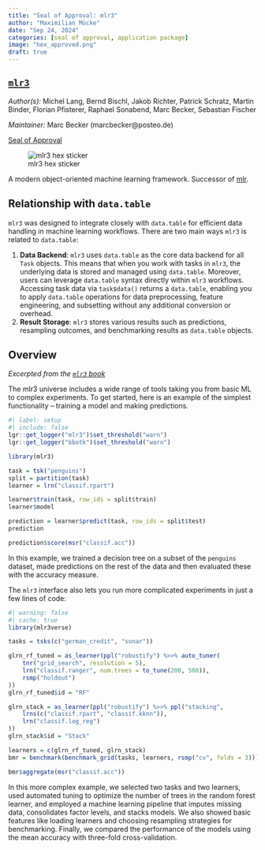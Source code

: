 ```yaml
---
title: "Seal of Approval: mlr3"
author: "Maximilian Mücke"
date: "Sep 24, 2024"
categories: [seal of approval, application package]
image: "hex_approved.png"
draft: true
---
```


## [`mlr3`](https://mlr3.mlr-org.com/)

*Author(s):* Michel Lang, Bernd Bischl, Jakob Richter, Patrick Schratz, Martin Binder, Florian Pfisterer, Raphael Sonabend, Marc Becker, Sebastian Fischer

*Maintainer:* Marc Becker (marcbecker\@posteo.de)

[Seal of Approval](https://github.com/Rdatatable/data.table/pull/6430)

![mlr3 hex sticker](hex.png)

A modern object-oriented machine learning framework. Successor of [mlr](https://github.com/mlr-org/mlr).

## Relationship with `data.table`

`mlr3` was designed to integrate closely with `data.table` for efficient data handling in machine learning workflows. There are two main ways `mlr3` is related to `data.table`:

1.  **Data Backend**: `mlr3` uses `data.table` as the core data backend for all `Task` objects. This means that when you work with tasks in `mlr3`, the underlying data is stored and managed using `data.table`. Moreover, users can leverage `data.table` syntax directly within `mlr3` workflows. Accessing task data via `task$data()` returns a `data.table`, enabling you to apply `data.table` operations for data preprocessing, feature engineering, and subsetting without any additional conversion or overhead.
2.  **Result Storage**: `mlr3` stores various results such as predictions, resampling outcomes, and benchmarking results as `data.table` objects.

## Overview

*Excerpted from the [`mlr3` book](https://mlr3book.mlr-org.com/chapters/chapter1/introduction_and_overview.html)*

The mlr3 universe includes a wide range of tools taking you from basic ML to complex experiments. To get started, here is an example of the simplest functionality – training a model and making predictions.

```r
#| label: setup
#| include: false
lgr::get_logger("mlr3")$set_threshold("warn")
lgr::get_logger("bbotk")$set_threshold("warn")
```

```r
library(mlr3)

task = tsk("penguins")
split = partition(task)
learner = lrn("classif.rpart")

learner$train(task, row_ids = split$train)
learner$model
```

```r
prediction = learner$predict(task, row_ids = split$test)
prediction
```

```r
prediction$score(msr("classif.acc"))
```

In this example, we trained a decision tree on a subset of the `penguins` dataset, made predictions on the rest of the data and then evaluated these with the accuracy measure.

The `mlr3` interface also lets you run more complicated experiments in just a few lines of code:

```r
#| warning: false
#| cache: true
library(mlr3verse)

tasks = tsks(c("german_credit", "sonar"))

glrn_rf_tuned = as_learner(ppl("robustify") %>>% auto_tuner(
    tnr("grid_search", resolution = 5),
    lrn("classif.ranger", num.trees = to_tune(200, 500)),
    rsmp("holdout")
))
glrn_rf_tuned$id = "RF"

glrn_stack = as_learner(ppl("robustify") %>>% ppl("stacking",
    lrns(c("classif.rpart", "classif.kknn")),
    lrn("classif.log_reg")
))
glrn_stack$id = "Stack"

learners = c(glrn_rf_tuned, glrn_stack)
bmr = benchmark(benchmark_grid(tasks, learners, rsmp("cv", folds = 3)))

bmr$aggregate(msr("classif.acc"))
```

In this more complex example, we selected two tasks and two learners, used automated tuning to optimize the number of trees in the random forest learner, and employed a machine learning pipeline that imputes missing data, consolidates factor levels, and stacks models. We also showed basic features like loading learners and choosing resampling strategies for benchmarking. Finally, we compared the performance of the models using the mean accuracy with three-fold cross-validation.

